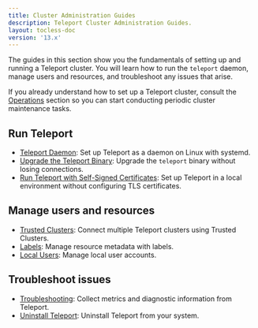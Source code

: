```yaml
---
title: Cluster Administration Guides
description: Teleport Cluster Administration Guides.
layout: tocless-doc
version: '13.x'
---
```


The guides in this section show you the fundamentals of setting up and running a
Teleport cluster. You will learn how to run the `teleport` daemon, manage users
and resources, and troubleshoot any issues that arise.

If you already understand how to set up a Teleport cluster, consult the
[Operations](/ver/13.x/management/operations) section so you can start conducting periodic
cluster maintenance tasks.

## Run Teleport

- [Teleport Daemon](/ver/13.x/management/admin/daemon): Set up Teleport as a daemon on Linux with systemd.
- [Upgrade the Teleport Binary](/ver/13.x/management/admin/upgrading-the-teleport-binary): Upgrade the `teleport` binary without losing connections.
- [Run Teleport with Self-Signed Certificates](/ver/13.x/management/admin/self-signed-certs): Set up Teleport in a local
  environment without configuring TLS certificates.

## Manage users and resources

- [Trusted Clusters](/ver/13.x/management/admin/trustedclusters): Connect multiple Teleport clusters using Trusted Clusters.
- [Labels](/ver/13.x/management/admin/labels): Manage resource metadata with labels.
- [Local Users](/ver/13.x/management/admin/users): Manage local user accounts.

## Troubleshoot issues

- [Troubleshooting](/ver/13.x/management/admin/troubleshooting): Collect metrics and diagnostic information from Teleport.
- [Uninstall Teleport](/ver/13.x/management/admin/uninstall-teleport): Uninstall Teleport from your system.
